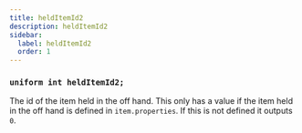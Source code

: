 ```yaml
---
title: heldItemId2
description: heldItemId2
sidebar:
  label: heldItemId2
  order: 1
---
```


### `uniform int heldItemId2;`

The id of the item held in the off hand. This only has a value if the item held in the off hand is defined in `item.properties`. If this is not defined it outputs `0`.
